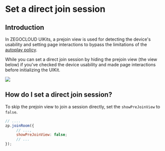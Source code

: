 # Set a direct join session

## Introduction

In ZEGOCLOUD UIKits, a prejoin view is used for detecting the device's usability and setting page interactions to bypass the limitations of the [autoplay policy](https://developers.google.com/web/updates/2017/09/autoplay-policy-changes).

While you can set a direct join session by hiding the prejoin view (the view below) if you've checked the device usability and made page interactions before initializing the UIKit.


<Frame width="512" height="auto" caption="">
  <img src="https://doc-media.zego.im/sdk-doc/Pics/Prebuilt_Web/preview.png" />
</Frame>

## How do I set a direct join session?

To skip the prejoin view to join a session directly, set the `showPreJoinView` to `false`. 

```javascript
// ....
zp.joinRoom({
     // ...,
     showPreJoinView: false;
     // ...
});
```
